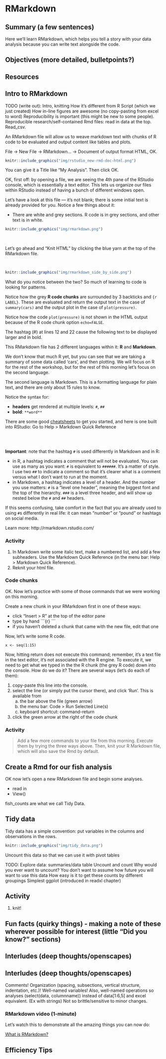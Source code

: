 # RMarkdown {#rmarkdown}

## Summary (a few sentences)

Here we'll learn RMarkdown, which helps you tell a story with your data analysis because you can write text alongside the code.

## Objectives (more detailed, bulletpoints?)

## Resources

## Intro to RMarkdown

TODO (write out): 
Intro, knitting
How it’s different from R Script (which  we just created)
How in-line figures are awesome (no copy-pasting from excel to word)
Reproducibility is important (this might be new to some people). Reproducible research/self-contained Rmd files: read in data at the top. Read_csv.

An RMarkdown file will allow us to weave markdown text with chunks of R code to be evaluated and output content like tables and plots.

File -> New File -> RMarkdown... -> Document of output format HTML, OK.

```r
knitr::include_graphics("img/rstudio_new-rmd-doc-html.png")  
```


You can give it a Title like "My Analysis". Then click OK. 

OK, first off: by opening a file, we are seeing the 4th pane of the RStudio console, which is essentially a text editor. This lets us organize our files within RStudio instead of having a bunch of different windows open.

Let's have a look at this file — it's not blank; there is some initial text is already provided for you. Notice a few things about it: 

- There are white and grey sections. R code is in grey sections, and other text is in white. 

```r
knitr::include_graphics("img/rmarkdown.png")  
```


<br>

Let's go ahead and "Knit HTML" by clicking the blue yarn at the top of the RMarkdown file. 

<br>

```r
knitr::include_graphics("img/rmarkdown_side_by_side.png")  
```


What do you notice between the two? So much of learning to code is looking for patterns.

Notice how the grey **R code chunks** are surrounded by 3 backticks and `{r LABEL}`. These are evaluated and return the output text in the case of `summary(cars)` and the output plot in the case of `plot(pressure)`.

Notice how the code `plot(pressure)` is not shown in the HTML output because of the R code chunk option `echo=FALSE`. 

The hashtag (#) at lines 12 and 22 cause the following text to be displayed larger and in bold. 

This RMarkdown file has 2 different languages within it: **R** and **Markdown**. 

We don't know that much R yet, but you can see that we are taking a summary of some data called 'cars', and then plotting. We will focus on R for the rest of the workshop, but for the rest of this morning let's focus on the second language.

The second language is Markdown. This is a formatting language for plain text, and there are only about 15 rules to know. 

Notice the syntax for:

- **headers** get rendered at multiple levels: `#`, `##`
- **bold**: `**word**`

There are some good [cheatsheets](https://github.com/adam-p/markdown-here/wiki/Markdown-Here-Cheatsheet) to get you started, and here is one built into RStudio: Go to Help > Markdown Quick Reference

<br>
<br>

**Important**: note that the hashtag `#` is used differently in Markdown and in R: 

- in R, a hashtag indicates a comment that will not be evaluated. You can use as many as you want: `#` is equivalent to `######`. It's a matter of style. I use two `##` to indicate a comment so that it's clearer what is a comment versus what I don't want to run at the moment.
- in Markdown, a hashtag indicates a level of a header. And the number you use matters: `#` is a "level one header", meaning the biggest font and the top of the hierarchy. `###` is a level three header, and will show up nested below the `#` and `##` headers.

If this seems confusing, take comfort in the fact that you are already used to using `#`s differently in real life: it can mean "number" or "pound" or hashtags on social media.

Learn more: http://rmarkdown.rstudio.com/

### Activity

1. In Markdown write some italic text, make a numbered list, and add a few subheaders.
 Use the Markdown Quick Reference (in the menu bar: Help > Markdown Quick Reference). 
1. Reknit your html file. 


### Code chunks

OK. Now let's practice with some of those commands that we were working on this morning.

Create a new chunk in your RMarkdown first in one of these ways: 

- click "Insert > R" at the top of the editor pane
- type by hand 
   \```{r}
   \```
- if you haven't deleted a chunk that came with the new file, edit that one

Now, let's write some R code. 

```
x <- seq(1:15)
```

Now, hitting return does not execute this command; remember, it's a text file in the text editor, it's not associated with the R engine. To execute it, we need to get what we typed in the the R chunk (the grey R code) down into the console. How do we do it? There are several ways (let's do each of them):

1. copy-paste this line into the console.
1. select the line (or simply put the cursor there), and click 'Run'. This is available from 
    a. the bar above the file (green arrow)
    b. the menu bar: Code > Run Selected Line(s)
    c. keyboard shortcut: command-return
1. click the green arrow at the right of the code chunk

### Activity

> Add a few more commands to your file from this morning. Execute them by trying the three ways above. Then, knit your R Markdown file, which will also save the Rmd by default. 

## Create a Rmd for our fish analysis

OK now let's open a new RMarkdown file and begin some analyses. 

- read in
- View()

fish_counts are what we call Tidy Data. 

## Tidy data

Tidy data has a simple convention: put variables in the columns and observations in the rows.

```r
knitr::include_graphics("img/tidy_data.png")  
```


Uncount this data so that we can use it with pivot tables

TODO: 
Explore data: 
summaries/data table
Uncount and count
Why would you ever want to uncount? You don’t want to assume how future you will want to use this data
How easy is it to get these counts by different groupings
Simplest ggplot (introduced in readxl chapter)

## Activity

1. knit!

## Fun facts (quirky things) - making a note of these wherever possible for interest (little “Did you know?” sections)
## Interludes (deep thoughts/openscapes)
## Interludes (deep thoughts/openscapes)

Comments! Organization (spacing, subsections, vertical structure, indentation, etc.)! Well-named variables! Also, well-named operations so analyses (select(data, columnname)) instead of data[1:6,5] and excel equivalent. (Ex with strings)
Not so brittle/sensitive to minor changes.

### RMarkdown video (1-minute)

Let's watch this to demonstrate all the amazing things you can now do: 

[What is RMarkdown?](https://vimeo.com/178485416)


## Efficiency Tips

